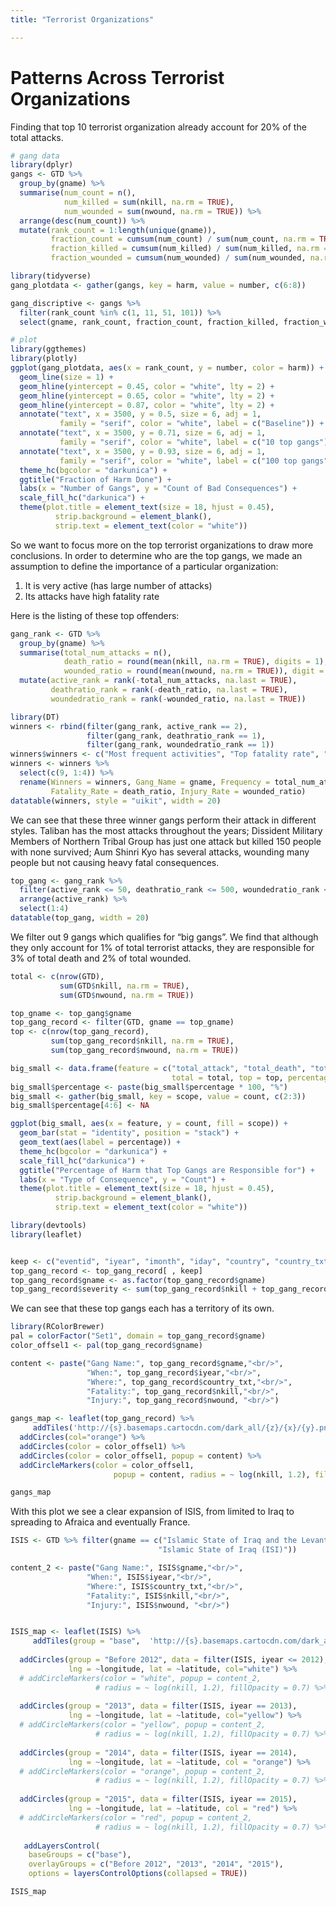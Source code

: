 ```yaml
---
title: "Terrorist Organizations"

---
```

# Patterns Across Terrorist Organizations



Finding that top 10 terrorist organization already account for 20% of the total attacks.

```r
# gang data
library(dplyr)
gangs <- GTD %>%
  group_by(gname) %>%
  summarise(num_count = n(),
            num_killed = sum(nkill, na.rm = TRUE),
            num_wounded = sum(nwound, na.rm = TRUE)) %>%
  arrange(desc(num_count)) %>%
  mutate(rank_count = 1:length(unique(gname)), 
         fraction_count = cumsum(num_count) / sum(num_count, na.rm = TRUE),
         fraction_killed = cumsum(num_killed) / sum(num_killed, na.rm = TRUE),
         fraction_wounded = cumsum(num_wounded) / sum(num_wounded, na.rm = TRUE))

library(tidyverse)
gang_plotdata <- gather(gangs, key = harm, value = number, c(6:8))

gang_discriptive <- gangs %>% 
  filter(rank_count %in% c(1, 11, 51, 101)) %>%
  select(gname, rank_count, fraction_count, fraction_killed, fraction_wounded)

# plot
library(ggthemes)
library(plotly)
ggplot(gang_plotdata, aes(x = rank_count, y = number, color = harm)) +
  geom_line(size = 1) +
  geom_hline(yintercept = 0.45, color = "white", lty = 2) +
  geom_hline(yintercept = 0.65, color = "white", lty = 2) +
  geom_hline(yintercept = 0.87, color = "white", lty = 2) +
  annotate("text", x = 3500, y = 0.5, size = 6, adj = 1, 
           family = "serif", color = "white", label = c("Baseline")) +
  annotate("text", x = 3500, y = 0.71, size = 6, adj = 1, 
           family = "serif", color = "white", label = c("10 top gangs")) +
  annotate("text", x = 3500, y = 0.93, size = 6, adj = 1, 
           family = "serif", color = "white", label = c("100 top gangs")) +
  theme_hc(bgcolor = "darkunica") +
  ggtitle("Fraction of Harm Done") +
  labs(x = "Number of Gangs", y = "Count of Bad Consequences") +
  scale_fill_hc("darkunica") +
  theme(plot.title = element_text(size = 18, hjust = 0.45), 
          strip.background = element_blank(),
          strip.text = element_text(color = "white"))

```


So we want to focus more on the top terrorist organizations to draw more conclusions. In order to determine who are the top gangs, we made an assumption to define the importance of a particular organization: 

1) It is very active (has large number of attacks) 
2) Its attacks have high fatality rate

Here is the listing of these top offenders:

```r
gang_rank <- GTD %>%
  group_by(gname) %>%
  summarise(total_num_attacks = n(),
            death_ratio = round(mean(nkill, na.rm = TRUE), digits = 1),
            wounded_ratio = round(mean(nwound, na.rm = TRUE)), digit = 1) %>%
  mutate(active_rank = rank(-total_num_attacks, na.last = TRUE),
         deathratio_rank = rank(-death_ratio, na.last = TRUE),
         woundedratio_rank = rank(-wounded_ratio, na.last = TRUE))

library(DT)
winners <- rbind(filter(gang_rank, active_rank == 2),
                 filter(gang_rank, deathratio_rank == 1),
                 filter(gang_rank, woundedratio_rank == 1))
winners$winners <- c("Most frequent activities", "Top fatality rate", "Top injury rate")
winners <- winners %>%
  select(c(9, 1:4)) %>%
  rename(Winners = winners, Gang_Name = gname, Frequency = total_num_attacks, 
         Fatality_Rate = death_ratio, Injury_Rate = wounded_ratio)
datatable(winners, style = "uikit", width = 20)
```

We can see that these three winner gangs perform their attack in different styles. Taliban has the most attacks throughout the years; Dissident Military Members of Northern Tribal Group has just one attack but killed 150 people with none survived; Aum Shinri Kyo has several attacks, wounding many people but not causing heavy fatal consequences.

```r
top_gang <- gang_rank %>%
  filter(active_rank <= 50, deathratio_rank <= 500, woundedratio_rank <= 508) %>%
  arrange(active_rank) %>%
  select(1:4)
datatable(top_gang, width = 20)
```

We filter out 9 gangs which qualifies for "big gangs". We find that although they only account for 1% of total terrorist attacks, they are responsible for 3% of total death and 2% of total wounded.

```r
total <- c(nrow(GTD), 
           sum(GTD$nkill, na.rm = TRUE), 
           sum(GTD$nwound, na.rm = TRUE))

top_gname <- top_gang$gname
top_gang_record <- filter(GTD, gname == top_gname)
top <- c(nrow(top_gang_record), 
         sum(top_gang_record$nkill, na.rm = TRUE), 
         sum(top_gang_record$nwound, na.rm = TRUE))

big_small <- data.frame(feature = c("total_attack", "total_death", "total_wounded"),
                                    total = total, top = top, percentage = round(top / total, digits = 2))
big_small$percentage <- paste(big_small$percentage * 100, "%")
big_small <- gather(big_small, key = scope, value = count, c(2:3))
big_small$percentage[4:6] <- NA

ggplot(big_small, aes(x = feature, y = count, fill = scope)) +
  geom_bar(stat = "identity", position = "stack") +
  geom_text(aes(label = percentage)) +
  theme_hc(bgcolor = "darkunica") +
  scale_fill_hc("darkunica") +
  ggtitle("Percentage of Harm that Top Gangs are Responsible for") +
  labs(x = "Type of Consequence", y = "Count") +
  theme(plot.title = element_text(size = 18, hjust = 0.45), 
          strip.background = element_blank(),
          strip.text = element_text(color = "white"))
```

```r
library(devtools)
library(leaflet)


keep <- c("eventid", "iyear", "imonth", "iday", "country", "country_txt", "latitude", "longitude", "attacktype1_txt", "targtype1_txt", "gname", "weaptype1_txt", "nkill", "nwound")
top_gang_record <- top_gang_record[ , keep]
top_gang_record$gname <- as.factor(top_gang_record$gname)
top_gang_record$severity <- sum(top_gang_record$nkill + top_gang_record$nwound)
```

We can see that these top gangs each has a territory of its own. 
```r
library(RColorBrewer)
pal = colorFactor("Set1", domain = top_gang_record$gname)
color_offsel1 <- pal(top_gang_record$gname)

content <- paste("Gang Name:", top_gang_record$gname,"<br/>",
                 "When:", top_gang_record$iyear,"<br/>",
                 "Where:", top_gang_record$country_txt,"<br/>",
                 "Fatality:", top_gang_record$nkill,"<br/>",
                 "Injury:", top_gang_record$nwound, "<br/>")       

gangs_map <- leaflet(top_gang_record) %>% 
     addTiles('http://{s}.basemaps.cartocdn.com/dark_all/{z}/{x}/{y}.png') %>% 
  addCircles(col="orange") %>%
  addCircles(color = color_offsel1) %>%
  addCircles(color = color_offsel1, popup = content) %>%
  addCircleMarkers(color = color_offsel1, 
                       popup = content, radius = ~ log(nkill, 1.2), fillOpacity = 0.7)

gangs_map
```

With this plot we see a clear expansion of ISIS, from limited to Iraq to spreading to Afraica and eventually France.
```r
ISIS <- GTD %>% filter(gname == c("Islamic State of Iraq and the Levant (ISIL)", 
                                 "Islamic State of Iraq (ISI)"))

content_2 <- paste("Gang Name:", ISIS$gname,"<br/>",
                 "When:", ISIS$iyear,"<br/>",
                 "Where:", ISIS$country_txt,"<br/>",
                 "Fatality:", ISIS$nkill,"<br/>",
                 "Injury:", ISIS$nwound, "<br/>")      


ISIS_map <- leaflet(ISIS) %>% 
     addTiles(group = "base",  'http://{s}.basemaps.cartocdn.com/dark_all/{z}/{x}/{y}.png') %>%
  
  addCircles(group = "Before 2012", data = filter(ISIS, iyear <= 2012), 
             lng = ~longitude, lat = ~latitude, col="white") %>%
  # addCircleMarkers(color = "white", popup = content_2, 
                   # radius = ~ log(nkill, 1.2), fillOpacity = 0.7) %>%
  
  addCircles(group = "2013", data = filter(ISIS, iyear == 2013), 
             lng = ~longitude, lat = ~latitude, col="yellow") %>%
  # addCircleMarkers(color = "yellow", popup = content_2, 
                   # radius = ~ log(nkill, 1.2), fillOpacity = 0.7) %>%
  
  addCircles(group = "2014", data = filter(ISIS, iyear == 2014), 
             lng = ~longitude, lat = ~latitude, col = "orange") %>% 
  # addCircleMarkers(color = "orange", popup = content_2, 
                   # radius = ~ log(nkill, 1.2), fillOpacity = 0.7) %>%
  
  addCircles(group = "2015", data = filter(ISIS, iyear == 2015), 
             lng = ~longitude, lat = ~latitude, col = "red") %>%
  # addCircleMarkers(color = "red", popup = content_2, 
                   # radius = ~ log(nkill, 1.2), fillOpacity = 0.7) %>%
  
   addLayersControl(
    baseGroups = c("base"),
    overlayGroups = c("Before 2012", "2013", "2014", "2015"),
    options = layersControlOptions(collapsed = TRUE))

ISIS_map
```

